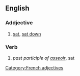 ==English==
===Addjective===
# [[sat]], [[sat down]]
===Verb===
# ''past participle of [[asseoir]]'', sat
[[Category:French adjectives]]